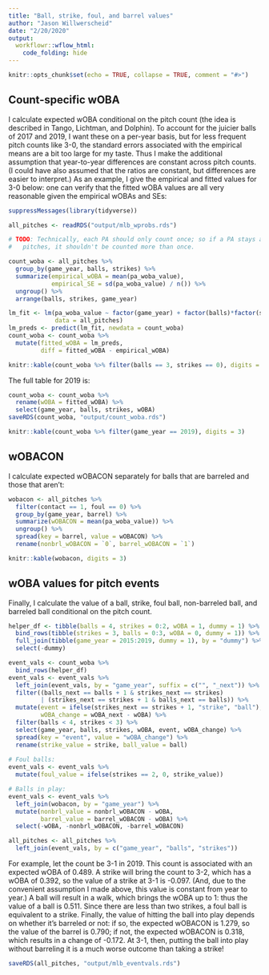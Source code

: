 ```yaml
---
title: "Ball, strike, foul, and barrel values"
author: "Jason Willwerscheid"
date: "2/20/2020"
output:
  workflowr::wflow_html:
    code_folding: hide
---
```


```r
knitr::opts_chunk$set(echo = TRUE, collapse = TRUE, comment = "#>")
```

## Count-specific wOBA

I calculate expected wOBA conditional on the pitch count (the idea is described in Tango, Lichtman, and Dolphin). To account for the juicier balls of 2017 and 2019, I want these on a per-year basis, but for less frequent pitch counts like 3-0, the standard errors associated with the empirical means are a bit too large for my taste. Thus I make the additional assumption that year-to-year differences are constant across pitch counts. (I could have also assumed that the ratios are constant, but differences are easier to interpret.) As an example, I give the empirical and fitted values for 3-0 below: one can verify that the fitted wOBA values are all very reasonable given the empirical wOBAs and SEs:

```r
suppressMessages(library(tidyverse))

all_pitches <- readRDS("output/mlb_wprobs.rds")

# TODO: Technically, each PA should only count once; so if a PA stays at 3-2 for several
#   pitches, it shouldn't be counted more than once.

count_woba <- all_pitches %>%
  group_by(game_year, balls, strikes) %>%
  summarize(empirical_wOBA = mean(pa_woba_value),
            empirical_SE = sd(pa_woba_value) / n()) %>%
  ungroup() %>%
  arrange(balls, strikes, game_year)

lm_fit <- lm(pa_woba_value ~ factor(game_year) + factor(balls)*factor(strikes), 
             data = all_pitches)
lm_preds <- predict(lm_fit, newdata = count_woba)
count_woba <- count_woba %>%
  mutate(fitted_wOBA = lm_preds, 
         diff = fitted_wOBA - empirical_wOBA)

knitr::kable(count_woba %>% filter(balls == 3, strikes == 0), digits = 3)
```

The full table for 2019 is:
```r
count_woba <- count_woba %>%
  rename(wOBA = fitted_wOBA) %>%
  select(game_year, balls, strikes, wOBA)
saveRDS(count_woba, "output/count_woba.rds")

knitr::kable(count_woba %>% filter(game_year == 2019), digits = 3)  
```

## wOBACON

I calculate expected wOBACON separately for balls that are barreled and those that aren't:

```r
wobacon <- all_pitches %>%
  filter(contact == 1, foul == 0) %>%
  group_by(game_year, barrel) %>%
  summarize(wOBACON = mean(pa_woba_value)) %>%
  ungroup() %>%
  spread(key = barrel, value = wOBACON) %>%
  rename(nonbrl_wOBACON = `0`, barrel_wOBACON = `1`)

knitr::kable(wobacon, digits = 3)
```

## wOBA values for pitch events

Finally, I calculate the value of a ball, strike, foul ball, non-barreled ball, and barreled ball conditional on the pitch count. 

```r
helper_df <- tibble(balls = 4, strikes = 0:2, wOBA = 1, dummy = 1) %>%
  bind_rows(tibble(strikes = 3, balls = 0:3, wOBA = 0, dummy = 1)) %>%
  full_join(tibble(game_year = 2015:2019, dummy = 1), by = "dummy") %>%
  select(-dummy)

event_vals <- count_woba %>%
  bind_rows(helper_df) 
event_vals <- event_vals %>%
  left_join(event_vals, by = "game_year", suffix = c("", "_next")) %>%
  filter((balls_next == balls + 1 & strikes_next == strikes)
         | (strikes_next == strikes + 1 & balls_next == balls)) %>%
  mutate(event = ifelse(strikes_next == strikes + 1, "strike", "ball"), 
         wOBA_change = wOBA_next - wOBA) %>%
  filter(balls < 4, strikes < 3) %>%
  select(game_year, balls, strikes, wOBA, event, wOBA_change) %>%
  spread(key = "event", value = "wOBA_change") %>%
  rename(strike_value = strike, ball_value = ball)
  
# Foul balls:
event_vals <- event_vals %>%
  mutate(foul_value = ifelse(strikes == 2, 0, strike_value))

# Balls in play:
event_vals <- event_vals %>%
  left_join(wobacon, by = "game_year") %>%
  mutate(nonbrl_value = nonbrl_wOBACON - wOBA,
         barrel_value = barrel_wOBACON - wOBA) %>%
  select(-wOBA, -nonbrl_wOBACON, -barrel_wOBACON)

all_pitches <- all_pitches %>%
  left_join(event_vals, by = c("game_year", "balls", "strikes"))
```

For example, let the count be 3-1 in 2019. This count is associated with an expected wOBA of 0.489. A strike will bring the count to 3-2, which has a wOBA of 0.392, so the value of a strike at 3-1 is -0.097. (And, due to the convenient assumption I made above, this value is constant from year to year.) A ball will result in a walk, which brings the wOBA up to 1: thus the value of a ball is 0.511. Since there are less than two strikes, a foul ball is equivalent to a strike. Finally, the value of hitting the ball into play depends on whether it's barreled or not: if so, the expected wOBACON is 1.279, so the value of the barrel is 0.790; if not, the expected wOBACON is 0.318, which results in a change of -0.172. At 3-1, then, putting the ball into play without barreling it is a much worse outcome than taking a strike!

```r
saveRDS(all_pitches, "output/mlb_eventvals.rds")
```

